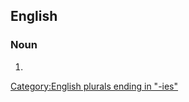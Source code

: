==English==

===Noun===
{{head|en|noun form}}

# {{plural of|subquery|lang=en}}

[[Category:English plurals ending in "-ies"]]